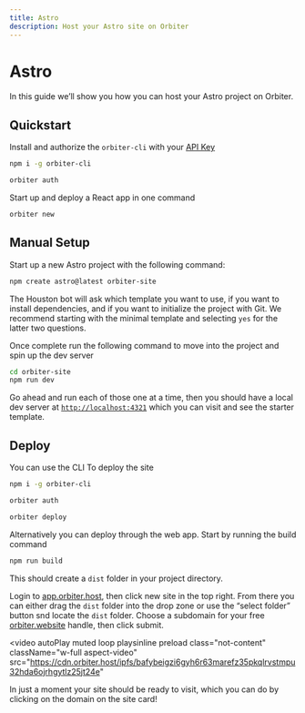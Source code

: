 ```yaml
---
title: Astro
description: Host your Astro site on Orbiter
---
```


# Astro

In this guide we’ll show you how you can host your Astro project on Orbiter.

## Quickstart

Install and authorize the `orbiter-cli` with your [API Key](https//app.orbiter.host/api-keys)

```bash [terminal]
npm i -g orbiter-cli

orbiter auth
```

Start up and deploy a React app in one command

```bash [terminal]
orbiter new
```

## Manual Setup

Start up a new Astro project with the following command:

```bash [terminal]
npm create astro@latest orbiter-site
```

The Houston bot will ask which template you want to use, if you want to install dependencies, and if you want to initialize the project with Git. We recommend starting with the minimal template and selecting `yes` for the latter two questions.

Once complete run the following command to move into the project and spin up the dev server

```bash [terminal]
cd orbiter-site
npm run dev
```

Go ahead and run each of those one at a time, then you should have a local dev server at [`http://localhost:4321`](http://localhost:4321) which you can visit and see the starter template.


## Deploy

You can use the CLI To deploy the site

```bash [terminal]
npm i -g orbiter-cli

orbiter auth

orbiter deploy
```

Alternatively you can deploy through the web app. Start by running the build command

```bash [terminal]
npm run build
```

This should create a `dist` folder in your project directory.

Login to [app.orbiter.host](https://app.orbiter.host), then click new site in the top right. From there you can either drag the `dist` folder into the drop zone or use the “select folder” button snd locate the `dist` folder. Choose a subdomain for your free [orbiter.website](http://orbiter.website) handle, then click submit.

<video
  autoPlay
  muted
  loop
  playsinline
  preload
  class="not-content"
  className="w-full aspect-video"
  src="https://cdn.orbiter.host/ipfs/bafybeigzi6gyh6r63marefz35pkqlrvstmpu32hda6ojrhgytlz25jt24e"
></video>

In just a moment your site should be ready to visit, which you can do by clicking on the domain on the site card!
